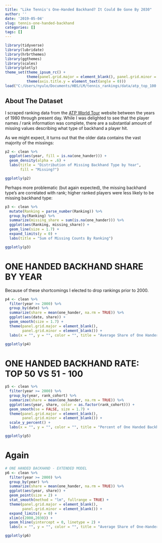 ```yaml
---
title: "Like Tennis's One-Handed Backhand? It Could Be Gone By 2030"
author: ''
date: '2019-05-04'
slug: tennis-one-handed-backhand
categories: []
tags: []
---
```



```r
library(tidyverse)
library(lubridate)
library(hrbrthemes)
library(ggthemes)
library(scales)
library(plotly)
theme_set(theme_ipsum_rc() +
          theme(panel.grid.major = element_blank(), panel.grid.minor = element_blank()) +
          theme(axis.title.y = element_text(angle = 0)))
load("C:/Users/nyulo/Documents/HBS/LM/tennis_rankings/data/atp_top_100.R")
```


## About The Dataset

I scraped ranking data from the [ATP World Tour](https://www.atptour.com/en/rankings/singles) website between the years of 1980 through present day. While I was delighted to see that the player names / rank information was complete, there are a substantial amount of missing values describing what type of backhand a player hit.

As we might expect, it turns out that the older data contains the vast majority of the missings:

```r

p2 <- clean %>% 
  ggplot(aes(year, fill = is.na(one_hander))) +
  geom_density(alpha = .6) +
  labs(title = "Distribution of Missing Backhand Type by Year",
       fill = "Missing?")

ggplotly(p2)
```

Perhaps more problematic (but again expected), the missing backhand type's are correlated with rank; higher ranked players were less likely to be missing backhand type:

```r

p3 <- clean %>% 
  mutate(Ranking = parse_number(Ranking)) %>% 
  group_by(Ranking) %>% 
  summarize(missing_share = sum(is.na(one_hander))) %>% 
  ggplot(aes(Ranking, missing_share)) +
  geom_line(size = 1.7) +
  expand_limits(y = 0) +
  labs(title = "Sum of Missing Counts By Ranking")

ggplotly(p3)
```

# ONE HANDED BACKHAND SHARE BY YEAR

Because of these shortcomings I elected to drop rankings prior to 2000. 

```r
p4 <- clean %>% 
  filter(year >= 2000) %>% 
  group_by(date) %>% 
  summarize(share = mean(one_hander, na.rm = TRUE)) %>% 
  ggplot(aes(date, share)) +
  geom_smooth(size = 1.7) +
  theme(panel.grid.major = element_blank(),
        panel.grid.minor = element_blank()) +
  labs(x = "", y = "", color = "", title = "Average Share of One Handers by Year")

ggplotly(p4)
```

# ONE HANDED BACKHAND RATE: TOP 50 VS 51 - 100

```r
p5 <- clean %>% 
  filter(year >= 2000) %>% 
  group_by(year, rank_cohort) %>% 
  summarize(share = mean(one_hander, na.rm = TRUE)) %>% 
  ggplot(aes(year, share, color = as.factor(rank_cohort))) +
  geom_smooth(se = FALSE, size = 1.7) +
  theme(panel.grid.major = element_blank(),
        panel.grid.minor = element_blank()) +
  scale_y_percent() +
  labs(x = "", y = "", color = "", title = "Percent of One Handed Backhands in ATP Top 100")

ggplotly(p5)
```

# Again

```r
# ONE HANDED BACKHAND - EXTENDED MODEL
p6 <- clean %>% 
  filter(year >= 2000) %>% 
  group_by(year) %>% 
  summarize(share = mean(one_hander, na.rm = TRUE)) %>% 
  ggplot(aes(year, share)) +
  geom_point(size = 2) +
  stat_smooth(method = "lm", fullrange = TRUE) +
  theme(panel.grid.major = element_blank(),
        panel.grid.minor = element_blank()) +
  expand_limits(y = 0) +
  xlim(c(2000,2030)) +
  geom_hline(yintercept = 0, linetype = 2) +
  labs(x = "", y = "", color = "", title = "Average Share of One-Handers in ATP Top 100 by Year")

ggplotly(p6)
```
